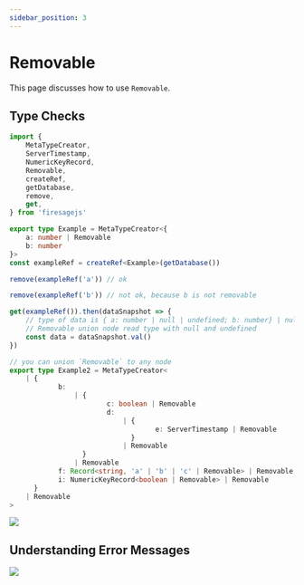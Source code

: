 ```yaml
---
sidebar_position: 3
---
```


# Removable

This page discusses how to use `Removable`.


## Type Checks

```ts
import {
	MetaTypeCreator,
	ServerTimestamp,
	NumericKeyRecord,
	Removable,
	createRef,
	getDatabase,
	remove,
	get,
} from 'firesagejs'

export type Example = MetaTypeCreator<{
	a: number | Removable
	b: number
}>
const exampleRef = createRef<Example>(getDatabase())

remove(exampleRef('a')) // ok

remove(exampleRef('b')) // not ok, because b is not removable

get(exampleRef()).then(dataSnapshot => {
	// type of data is { a: number | null | undefined; b: number} | null
	// Removable union node read type with null and undefined
	const data = dataSnapshot.val()
})

// you can union `Removable` to any node
export type Example2 = MetaTypeCreator<
	| {
			b:
				| {
						c: boolean | Removable
						d:
							| {
									e: ServerTimestamp | Removable
							  }
							| Removable
				  }
				| Removable
			f: Record<string, 'a' | 'b' | 'c' | Removable> | Removable
			i: NumericKeyRecord<boolean | Removable> | Removable
	  }
	| Removable
>
```

<Image src="/firesage/removable1.png" text="how to use Removanble" />

## Understanding Error Messages

<Image
	src="/firesage/removable2.png"
	text="you can only remove Removanble node "
/>
